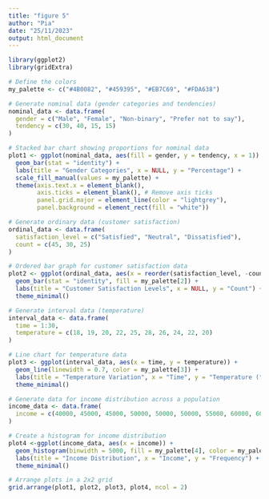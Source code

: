 ```yaml
---
title: "figure 5"
author: "Pia"
date: "25/11/2023"
output: html_document
---
```


```r
library(ggplot2)
library(gridExtra)
```


```r
# Define the colors
my_palette <- c("#4B0082", "#459395", "#EB7C69", "#FDA638")

# Generate nominal data (gender categories and tendencies)
nominal_data <- data.frame(
  gender = c("Male", "Female", "Non-binary", "Prefer not to say"),
  tendency = c(30, 40, 15, 15)
)

# Stacked bar chart showing proportions for nominal data
plot1 <- ggplot(nominal_data, aes(fill = gender, y = tendency, x = 1)) +
  geom_bar(stat = "identity") +
  labs(title = "Gender Categories", x = NULL, y = "Percentage") +
  scale_fill_manual(values = my_palette) +
  theme(axis.text.x = element_blank(), 
        axis.ticks = element_blank(), # Remove axis ticks
        panel.grid.major = element_line(color = "lightgrey"),
        panel.background = element_rect(fill = "white"))   

# Generate ordinary data (customer satisfaction)
ordinal_data <- data.frame(
  satisfaction_level = c("Satisfied", "Neutral", "Dissatisfied"),
  count = c(45, 30, 25)
)

# Ordered bar graph for customer satisfaction data
plot2 <- ggplot(ordinal_data, aes(x = reorder(satisfaction_level, -count), y = count)) +
  geom_bar(stat = "identity", fill = my_palette[2]) +
  labs(title = "Customer Satisfaction Levels", x = NULL, y = "Count") +
  theme_minimal()

# Generate interval data (temperature)
interval_data <- data.frame(
  time = 1:30,
  temperature = c(18, 19, 20, 22, 25, 28, 26, 24, 22, 20)
)

# Line chart for temperature data
plot3 <- ggplot(interval_data, aes(x = time, y = temperature)) +
  geom_line(linewidth = 0.7, color = my_palette[3]) +
  labs(title = "Temperature Variation", x = "Time", y = "Temperature (°C)") +
  theme_minimal()

# Generate data for income distribution across a population
income_data <- data.frame(
  income = c(40000, 45000, 45000, 50000, 50000, 50000, 55000, 60000, 60000)
)

# Create a histogram for income distribution
plot4 <-ggplot(income_data, aes(x = income)) +
  geom_histogram(binwidth = 5000, fill = my_palette[4], color = my_palette[4], alpha = 0.5) +
  labs(title = "Income Distribution", x = "Income", y = "Frequency") +
  theme_minimal()

# Arrange plots in a 2x2 grid
grid.arrange(plot1, plot2, plot3, plot4, ncol = 2)
```

